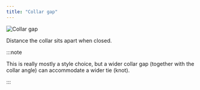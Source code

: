 ```yaml
---
title: "Collar gap"
---
```


![Collar gap](collargap.svg)

Distance the collar sits apart when closed.

:::note


This is really mostly a style choice, but a wider collar gap (together with the collar angle) can accommodate a wider tie (knot).

:::





